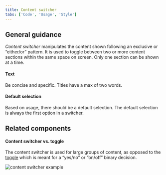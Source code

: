 ```yaml
---
title: Content switcher
tabs: ['Code', 'Usage', 'Style']
---
```


## General guidance

_Content switcher_ manipulates the content shown following an exclusive or “either/or” pattern.
It is used to toggle between two or more content sections within the same space on screen. Only one section can be shown at a time.

#### Text

Be concise and specific. Titles have a max of two words.

#### Default selection

Based on usage, there should be a default selection. The default selection is always the first option in a switcher.

## Related components

#### Content switcher vs. toggle

The content switcher is used for large groups of content, as opposed to the [toggle](/components/toggle) which is meant for a “yes/no” or “on/off” binary decision.

<Row>
<Column colLg={8}>

![content switcher example](images/content-switcher-usage-1.png)

</Column>
</Row>
